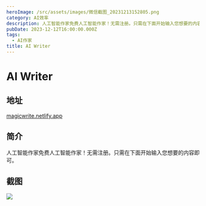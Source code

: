 ```yaml
---
heroImage: /src/assets/images/微信截图_20231213152805.png
category: AI效率
description: 人工智能作家免费人工智能作家！无需注册。只需在下面开始输入您想要的内容即可。
pubDate: 2023-12-12T16:00:00.000Z
tags:
  - AI作家
title: AI Writer
---
```


# AI Writer

## 地址

[magicwrite.netlify.app](https://magicwrite.netlify.app/?ref=producthunt "magicwrite.netlify.app")

## 简介

人工智能作家免费人工智能作家！无需注册。只需在下面开始输入您想要的内容即可。

## 截图

![](/src/assets/images/微信截图_20231213152805.png)
